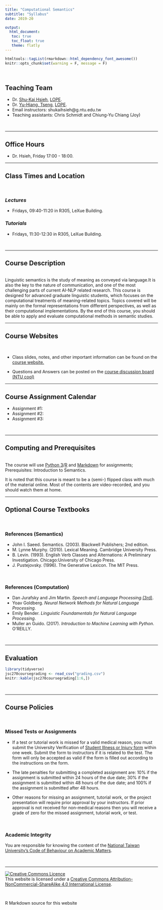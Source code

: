 ```yaml
---
title: "Computational Semantics"
subtitle: "Syllabus"
date: 2019-20

output: 
  html_document:
   toc: true
   toc_float: true
   theme: flatly
---
```


```r
htmltools::tagList(rmarkdown::html_dependency_font_awesome())
knitr::opts_chunk$set(warning = F, message = F)
```


<br>

## <i class="fas fa-user-friends" aria-hidden="true"></i> Teaching Team
- <span class="glyphicon glyphicon-user" aria-hidden="true"></span> Dr. [Shu-Kai Hsieh](http://iakuhs.netlify.com), [LOPE](http://lope.linguistics.ntu.edu.tw).
- <span class="glyphicon glyphicon-user" aria-hidden="true"></span> Dr. [Yu-Hiang, Tseng ](), [LOPE](http://lope.linguistics.ntu.edu.tw).
- <span class="glyphicon glyphicon-envelope" aria-hidden="true"></span> Email instructors: shukaihsieh@g.ntu.edu.tw
- Teaching assistants: Chris Schmidt and Chiung-Yu Chiang (Joy)

<br>

******

## <i class="glyphicon glyphicon-time" aria-hidden="true"></i> Office Hours

- Dr. Hsieh, Friday 17:00 - 18:00.

******

## <i class="glyphicon glyphicon-blackboard" aria-hidden="true"></i> Class Times and Location 

<br>

### _Lectures_
- Fridays, 09:40-11:20 in R305, LeXue Building. 

### _Tutorials_
- Fridays, 11:30-12:30 in R305, LeXue Building. 

<br>

******

## <span class="glyphicon glyphicon-education" aria-hidden="true"></span> Course Description 

<br> 
Linguistic semantics is the study of meaning as conveyed via language.It is also the key to the nature of communication, and one of the most challenging parts of current AI-NLP related research. This course is designed for advanced graduate linguistic students, which focuses on the computational treatments of meaning-related topics. Topics covered will be mainly on the formal representations from different perspectives, as well as their computational implementations. By the end of this course, you should be able to apply and evaluate computational methods in semantic studies.


******

## <span class="fas fa-globe" aria-hidden="true"></span> Course Websites
<br>

- Class slides, notes, and other important information can be found on the [course website.](https://loperntu.github.io/comsem)

- Questions and Answers can be posted on the [course discussion board (NTU cool)](https://cool.ntu.edu.tw/courses/461)



******

## <span class="glyphicon glyphicon-calendar" aria-hidden="true"></span> Course Assignment Calendar

- Assignment #1: 
- Assignment #2: 
- Assignment #3: 


<br>

******

## <i class="fas fa-code" aria-hidden="true"></i> Computing and Prerequisites

<br>
The course will use [Python 3](https://www.python.org/)/[R](https://www.r-project.org/) and [Markdown](https://markdown.tw/) for assignments; Prerequisites: Introduction to Semantics.


It is noted that this course is meant to be a (semi-) flipped class with much of the material online. Most of the contents are video-recorded, and you should watch them at home. 


******

## <i class="glyphicon glyphicon-book" aria-hidden="true"></i> Optional Course Textbooks

<br>

### References (Semantics)
- John I. Saeed. Semantics. (2003). Blackwell Publishers; 2nd edition.
- M. Lynne Murphy. (2010). Lexical Meaning. Cambridge University
Press.
- B. Levin. (1993). English Verb Classes and Alternations: A Preliminary
Investigation. Chicago:University of Chicago Press.
- J. Pustejovsky. (1996). The Generative Lexicon. The MIT Press.


<br>

### References (Computation)

- Dan Jurafsky and Jim Martin. *Speech and Language Processing*.[(3rd)](http://web.stanford.edu/~jurafsky/slp3/).
- Yoav Goldberg. *Neural Network Methods for Natural Language Processing*. 
- Emily Bender. *Linguistic Foundamentals for Natural Language Processing*.
- Muller an Guido. (2017). *Introduction to Machine Learning with Python*. O'REILLY. 

<br>

******

## <span class="glyphicon glyphicon-stats" aria-hidden="true"></span> Evaluation

```r
library(tidyverse)
jsc270coursegrading <- read_csv("grading.csv")
knitr::kable(jsc270coursegrading[1:6,])
```


<br>

******

## <span class="glyphicon glyphicon-info-sign" aria-hidden="true"></span> Course Policies

<br>

### <span class="glyphicon glyphicon-pushpin" aria-hidden="true"></span> Missed Tests or Assignments

- If a test or tutorial work is missed for a valid medical reason, you must submit the University Verification of [Student Illness or Injury form]() within one week. Submit the form to instructors if it is related to the test. The form will only be accepted as valid if the form is filled out according to the instructions on the form.

- The late penalties for submitting a completed assignment are: 10% if the assignment is submitted within 24 hours of the due date; 30% if the assignment is submitted within 48 hours of the due date; and 100% if the assignment is submitted after 48 hours.

- Other reasons for missing an assignment, tutorial work, or the project presentation will require prior approval by your instructors. If prior approval is not received for non-medical reasons then you will receive a grade of zero for the missed assignment, tutorial work, or test.

<br>



### <span class="glyphicon glyphicon-pushpin" aria-hidden="true"></span> Academic Integrity

You are responsible for knowing the content of the [National Taiwan University’s Code of Behaviour on Academic Matters]().


<br>



******


<a rel="license" href="http://creativecommons.org/licenses/by-nc-sa/4.0/"><img alt="Creative Commons Licence" style="border-width:0" src="https://i.creativecommons.org/l/by-nc-sa/4.0/88x31.png" /></a><br />This website is licensed under a <a rel="license" href="http://creativecommons.org/licenses/by-nc-sa/4.0/">Creative Commons Attribution-NonCommercial-ShareAlike 4.0 International License</a>.

<br>

R Markdown source for this website <a href="https://github.com/loperntu/comsem/">
<i class="fa fa-github fa-2x" aria-hidden="true"></i>
</a>
